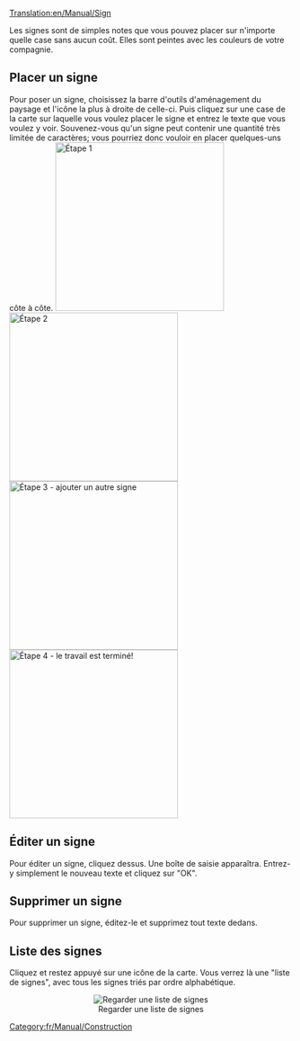 [[Translation:en/Manual/Sign]]


Les signes sont de simples notes que vous pouvez placer sur n'importe quelle case sans aucun coût. Elles sont peintes avec les couleurs de votre compagnie.

==Placer un signe==

Pour poser un signe, choisissez la barre d'outils d'aménagement du paysage et l'icône la plus à droite de celle-ci.
Puis cliquez sur une case de la carte sur laquelle vous voulez placer le signe et entrez le texte que vous voulez y voir. Souvenez-vous qu'un signe peut contenir une quantité très limitée de caractères; vous pourriez donc vouloir en placer quelques-uns côte à côte.
[[File:en/Manual/Placing signs 1.png|left|thumb|300px|Étape 1]]
[[File:en/Manual/Placing Signs 2.png|left|thumb|300px|Étape 2]] 
[[File:en/Manual/Placing signs 3.png|left|thumb|300px|Étape 3 - ajouter un autre signe]] 
[[File:en/Manual/Placing signs 4.png|left|thumb|300px|Étape 4 - le travail est terminé!]] 
<br style="clear:both;"/>

==Éditer un signe==

Pour éditer un signe, cliquez dessus. Une boîte de saisie apparaîtra. Entrez-y simplement le nouveau texte et cliquez sur "OK".

==Supprimer un signe==

Pour supprimer un signe, éditez-le et supprimez tout texte dedans.
{{fr/Avertissement|Rappelez-vous que dans une partie multijoueurs, n'importe qui peut éditer et supprimer vos signes; n'y mettez donc pas d'information importante et gardez un œil sur eux pour être sûr que vos concurrents ne vous font pas passer pour un fou!}}

==Liste des signes==

Cliquez et restez appuyé sur une icône de la carte. Vous verrez là une "liste de signes", avec tous les signes triés par ordre alphabétique.
<center>[[File:en/Manual/Sign list.png|center|frame|Regarder une liste de signes]]</center>

[[Category:fr/Manual/Construction]]